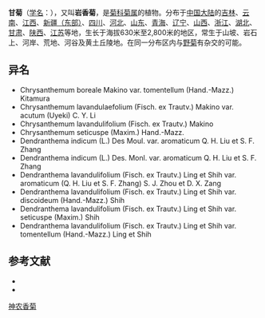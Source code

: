 {{Speciesbox
| name = 甘菊
| status = 
| status_system = 
| image =
| genus = Chrysanthemum
| species = lavandulifolium
| authority = (Fisch. ex Trantv.) Ling et Shin
| subdivision_ranks =[[变种|变种]]
| subdivision =
* 原变种 ''C. l.'' var. ''lavandulifolium''
* 甘菊甘野菊变种 ''C. l.'' var. ''seticuspe''
* 甘菊毛叶甘菊变种 ''C. l.'' var. ''tomentellum''
* 甘菊稳舌甘菊变种 ''C. l.'' var. ''discoideum''
| synonyms =* ''Dendranthema lavandulifolium'' <small>(Fisch. ex Trantv.) Ling et Shin </small>
}}

'''甘菊'''（[[学名|学名]]：{{lang|la|''Chrysanthemum lavandulifolium''}}），又叫'''岩香菊'''，是[[菊科|菊科]][[菊属|菊属]]的植物。分布于[[中国大陆|中国大陆]]的[[吉林|吉林]]、[[云南|云南]]、[[江西|江西]]、[[新疆（东部）|新疆（东部）]]、[[四川|四川]]、[[河北|河北]]、[[山东|山东]]、[[青海|青海]]、[[辽宁|辽宁]]、[[山西|山西]]、[[浙江|浙江]]、[[湖北|湖北]]、[[甘肃|甘肃]]、[[陕西|陕西]]、[[江苏|江苏]]等地，生长于海拔630米至2,800米的地区，常生于山坡、岩石上、河岸、荒地、河谷及黄土丘陵地。在同一分布区内与[[野菊|野菊]]有杂交的可能。

== 异名 ==
* Chrysanthemum boreale Makino var. tomentellum (Hand.-Mazz.) Kitamura
* Chrysanthemum lavandulaefolium (Fisch. ex Trautv.) Makino var. acutum (Uyeki) C. Y. Li
* Chrysanthemum lavandulifolium (Fisch. ex Trautv.) Makino
* Chrysanthemum seticuspe (Maxim.) Hand.-Mazz.
* Dendranthema indicum (L.) Des Moul. var. aromaticum Q. H. Liu et S. F. Zhang
* Dendranthema indicum (L.) Des. Monl. var. aromaticum Q. H. Liu et S. F. Zhang
* Dendranthema lavandulifolium (Fisch. ex Trautv.) Ling et Shih var. aromaticum (Q. H. Liu et S. F. Zhang) S. J. Zhou et D. X. Zang
* Dendranthema lavandulifolium (Fisch. ex Trautv.) Ling et Shih var. discoideum (Hand.-Mazz.) Shih
* Dendranthema lavandulifolium (Fisch. ex Trautv.) Ling et Shih var. seticuspe (Maxim.) Shih
* Dendranthema lavandulifolium (Fisch. ex Trautv.) Ling et Shih var. tomentellum (Hand.-Mazz.) Ling et Shih

== 参考文献 ==
<div class="references-small">
* {{cite web | url = http://frps.eflora.cn/frps/Dendranthema%20lavandulifolium | title = 甘菊Dendranthema lavandulifolium (Fisch. ex Trautv.) Ling & Shih | work = 《中国植物志》 | publisher = 中国在线植物志 | accessdate = 2014-08-15 | archive-date = 2016-03-05 | archive-url = https://web.archive.org/web/20160305010554/http://frps.eflora.cn/frps/Dendranthema%20lavandulifolium | dead-url = no }}
* {{CPNI| zh=甘菊稳舌甘菊变种 | id=178-35921 | binomial=Dendranthema lavandulifolium | authority=(Hand.-Mazz.) Ling & Shih | var=discoideum | accessdate=2013-01-18}}
</div>

{{Compositae}}
{{Taxonbar|from=Q5765846}}

[[Category:菊属|神农香菊]]


{{植物小作品}}